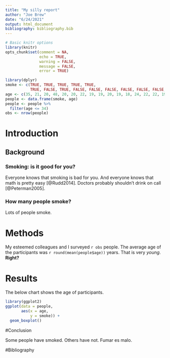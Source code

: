 ```yaml
---
title: "My silly report"
author: "Joe Brew"
date: "6/24/2021"
output: html_document
bibliography: bibliography.bib
---
```

```r
# Basic knitr options
library(knitr)
opts_chunk$set(comment = NA, 
               echo = TRUE, 
               warning = FALSE, 
               message = FALSE, 
               error = TRUE)
```
```r
library(dplyr)
smoke <- c(TRUE, TRUE, TRUE, TRUE, TRUE,
           TRUE, FALSE, TRUE, FALSE, FALSE, FALSE, FALSE, FALSE, FALSE, FALSE, FALSE, FALSE, TRUE, TRUE)
age <- c(35, 21, 20, 48, 20, 20, 22, 19, 19, 20, 19, 18, 24, 22, 22, 19, 21, 19, 21)
people <- data.frame(smoke, age)
people <- people %>%
  filter(age <= 34)
obs <- nrow(people)
```
# Introduction

## Background 

### Smoking: is it good for you?

Everyone knows that smoking is bad for you. And everyone knows that math is pretty easy [@Rudd2014]. Doctors probably shouldn't drink on call [@Peterman2005].

### How many people smoke?

Lots of people smoke.

# **Methods**

My esteemed colleagues and I surveyed `r obs` people. The average age of the participants was `r round(mean(people$age))` years. That is very _young_. **Right?**


# **Results**


The below chart shows the age of participants.

```r
library(ggplot2)
ggplot(data = people,
       aes(x = age,
           y = smoke)) +
  geom_boxplot()
```

#Conclusion

Some people have smoked. Others have not. Fumar es malo.

#Bibliography